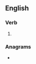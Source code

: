 ==English==

===Verb===
{{head|en|present participle}}

# {{present participle of|contuse|lang=en|nocat=1}}

===Anagrams===
* {{anagrams|en|a=cginnostu|countings}}